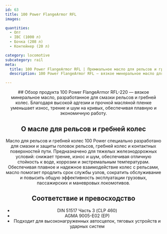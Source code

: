```yaml
---
id: 63
title: 100 Power FlangeArmor RFL
images:

quantities:
  - Опт
  - IBC (1000 л)
  - Бочка (208 л)
  - Контейнер (20 л)

category: locomotive
subcategory: rail
meta:
  title: 100 Power FlangeArmor RFL | Премиальное масло для рельсов и гребней колес
  description: 100 Power FlangeArmor RFL — вязкое минеральное масло для смазки рельсов и гребней колес локомотивов. Обеспечивает высокую адгезию, защиту от износа и длительную смазку при тяжелых перевозках, крутых кривых и высоких нагрузках. Соответствует DIN 51825 KP1N-20 и ASTM D4950 GC-LB для надежной работы грузовых, пассажирских и маневровых локомотивов.

---
```


<Header>
  ## Обзор продукта
100 Power FlangeArmor RFL-220 — вязкое минеральное масло, разработанное для смазки рельсов и гребней колес. Благодаря высокой адгезии и прочной масляной пленке уменьшает износ, трение и шум на кривых, обеспечивая плавную и экономичную работу.

  ## О масле для рельсов и гребней колес
  Масло для рельсов и гребней колес 100 Power специально разработано для смазки и защиты головок рельсов, гребней колес и контактных поверхностей пути. Предназначено для тяжелых железнодорожных условий: снижает трение, износ и шум, обеспечивая отличную стойкость к воде, коррозии и экстремальным температурам. Обеспечивая плавное и надежное взаимодействие колес с рельсами, масло помогает продлить срок службы узлов, сократить обслуживание и повысить общую эффективность эксплуатации грузовых, пассажирских и маневровых локомотивов.

  ## Соответствие и превосходство
- DIN 51517 Часть 3 (CLP 460)
- AGMA 9005-E02 (EP)
- Подходит для высоконагруженных автосцепок, тяговых устройств и ударных систем

</Header>
